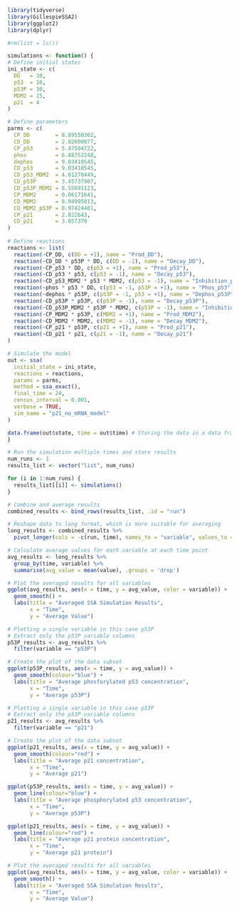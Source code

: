 ```r
library(tidyverse)
library(GillespieSSA2)
library(ggplot2)
library(dplyr)

```

```r
#rm(list = ls())

simulations <- function() {
# Define initial states
ini_state <- c(
  DD   = 10, 
  p53  = 10, 
  p53P = 10,
  MDM2 = 15,
  p21  = 4
)

# Define parameters 
parms <- c(
  CP_DD        = 8.89550362,        
  CD_DD        = 2.82600077, 
  CP_p53       = 5.47504722,
  phos         = 6.88752248, 
  dephos       = 9.03410545, 
  CD_p53       = 9.03410545, 
  CD_p53_MDM2  = 4.61270449,
  CD_p53P      = 3.45737907,
  CD_p53P_MDM2 = 8.55691123,
  CP_MDM2      = 0.06171641,
  CD_MDM2      = 8.94995013,
  CD_MDM2_p53P = 8.97424401,
  CP_p21       = 2.822643,
  CD_p21       = 3.057379
) 
       
# Define reactions
reactions <- list(
  reaction(~CP_DD, c(DD = +1), name = "Prod_DD"),
  reaction(~CD_DD * p53P * DD, c(DD = -1), name = "Decay_DD"),
  reaction(~CP_p53 * DD, c(p53 = +1), name = "Prod_p53"),
  reaction(~CD_p53 * p53, c(p53 = -1), name = "Decay_p53"),
  reaction(~CD_p53_MDM2 * p53 * MDM2, c(p53 = -1), name = "Inhibition_p53_MDM2"),
  reaction(~phos * p53 * DD, c(p53 = -1, p53P = +1), name = "Phos_p53"),
  reaction(~dephos * p53P, c(p53P = -1, p53 = +1), name = "Dephos_p53P"),
  reaction(~CD_p53P * p53P, c(p53P = -1), name = "Decay_p53P"),
  reaction(~CD_p53P_MDM2 * p53P * MDM2, c(p53P = -1), name = "Inhibition_p53P_MDM2"),
  reaction(~CP_MDM2 * p53P, c(MDM2 = +1), name = "Prod_MDM2"),
  reaction(~CD_MDM2 * MDM2, c(MDM2 = -1), name = "Decay_MDM2"),
  reaction(~CP_p21 * p53P, c(p21 = +1), name = "Prod_p21"),
  reaction(~CD_p21 * p21, c(p21 = -1), name = "Decay_p21")
)

# Simulate the model
out <- ssa(
  initial_state = ini_state,
  reactions = reactions,
  params = parms,
  method = ssa_exact(),
  final_time = 24,
  census_interval = 0.001,
  verbose = TRUE,
  sim_name = "p21_no_mRNA_model"
)

data.frame(out$state, time = out$time) # Storing the data in a data frame
}

# Run the simulation multiple times and store results
num_runs <- 1
results_list <- vector("list", num_runs)

for (i in 1:num_runs) {
  results_list[[i]] <- simulations()
}

# Combine and average results
combined_results <- bind_rows(results_list, .id = "run")

# Reshape data to long format, which is more suitable for averaging
long_results <- combined_results %>% 
  pivot_longer(cols = -c(run, time), names_to = "variable", values_to = "value")

# Calculate average values for each variable at each time point
avg_results <- long_results %>%
  group_by(time, variable) %>%
  summarise(avg_value = mean(value), .groups = 'drop')

# Plot the averaged results for all variables
ggplot(avg_results, aes(x = time, y = avg_value, color = variable)) +
  geom_smooth() +
  labs(title = "Averaged SSA Simulation Results",
       x = "Time",
       y = "Average Value") 
```

```r
# Plotting a single variable in this case p53P
# Extract only the p53P variable columns
p53P_results <- avg_results %>%
  filter(variable == "p53P")

# Create the plot of the data subset
ggplot(p53P_results, aes(x = time, y = avg_value)) +
  geom_smooth(colour="blue") +
  labs(title = "Average phosforylated p53 concentration",
       x = "Time",
       y = "Average p53P")
```

```r
# Plotting a single variable in this case p53P
# Extract only the p53P variable columns
p21_results <- avg_results %>%
  filter(variable == "p21")

# Create the plot of the data subset
ggplot(p21_results, aes(x = time, y = avg_value)) +
  geom_smooth(colour="red") +
  labs(title = "Average p21 concentration",
       x = "Time",
       y = "Average p21")
```

```r
ggplot(p53P_results, aes(x = time, y = avg_value)) +
  geom_line(colour="blue") +
  labs(title = "Average phosphorylated p53 concentration",
       x = "Time",
       y = "Average p53P")

ggplot(p21_results, aes(x = time, y = avg_value)) +
  geom_line(colour="red") +
  labs(title = "Average p21 protein concentration",
       x = "Time",
       y = "Average p21 protein")
```

```r
# Plot the averaged results for all variables
ggplot(avg_results, aes(x = time, y = avg_value, color = variable)) +
  geom_smooth() +
  labs(title = "Averaged SSA Simulation Results",
       x = "Time",
       y = "Average Value") 
```

